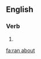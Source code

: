 ==English==

===Verb===
{{head|en|head=[[ran]] [[about]]}}

# {{en-simple past of|run about}}

[[fa:ran about]]